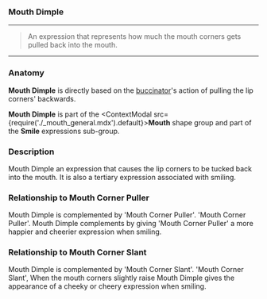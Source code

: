 
### Mouth Dimple

***

> An expression that represents how much the 
> mouth corners gets pulled back into the mouth.

***

### Anatomy

**Mouth Dimple** is directly based on the 
[buccinator](https://en.wikipedia.org/wiki/Buccinator_muscle)'s 
action of pulling the lip corners' backwards.

**Mouth Dimple** is part of 
the <ContextModal src={require('./_mouth_general.mdx').default}><b>Mouth</b></ContextModal> 
shape group and part of the **Smile** expressions sub-group.

### Description

Mouth Dimple an expression that causes the lip corners to be 
tucked back into the mouth. It is also a tertiary expression associated 
with smiling.

### Relationship to Mouth Corner Puller

Mouth Dimple is complemented by 'Mouth Corner Puller'. 
'Mouth Corner Puller'. Mouth Dimple complements by giving 
'Mouth Corner Puller' a more happier and cheerier expression 
when smiling.

### Relationship to Mouth Corner Slant

Mouth Dimple is complemented by 'Mouth Corner Slant'. 
'Mouth Corner Slant', When the mouth corners slightly raise 
Mouth Dimple gives the appearance of a cheeky or cheery expression 
when smiling.